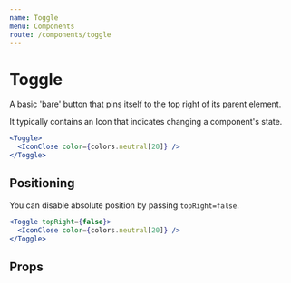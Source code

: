 ```yaml
---
name: Toggle
menu: Components
route: /components/toggle
---
```



# Toggle

A basic 'bare' button that pins itself to the top right of its parent element.

It typically contains an Icon that indicates changing a component's state.

```jsx react-live
<Toggle>
  <IconClose color={colors.neutral[20]} />
</Toggle>
```

## Positioning

You can disable absolute position by passing `topRight=false`.

```jsx react-live
<Toggle topRight={false}>
  <IconClose color={colors.neutral[20]} />
</Toggle>
```

## Props

<PropsTable of={Toggle} />
